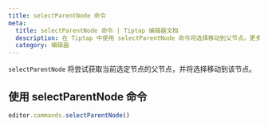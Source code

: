 ```yaml
---
title: selectParentNode 命令
meta:
  title: selectParentNode 命令 | Tiptap 编辑器文档
  description: 在 Tiptap 中使用 selectParentNode 命令将选择移动到父节点。更多信息请查看我们的文档！
  category: 编辑器
---
```


`selectParentNode` 将尝试获取当前选定节点的父节点，并将选择移动到该节点。

## 使用 selectParentNode 命令

```js
editor.commands.selectParentNode()
```